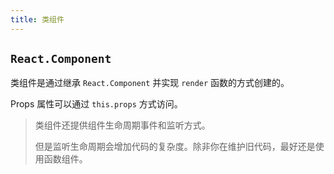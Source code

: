 ```yaml
---
title: 类组件
---
```



## `React.Component`

类组件是通过继承 `React.Component` 并实现 `render` 函数的方式创建的。

Props 属性可以通过 `this.props` 方式访问。

> 类组件还提供组件生命周期事件和监听方式。
>
> 但是监听生命周期会增加代码的复杂度。除非你在维护旧代码，最好还是使用函数组件。

<Example code={classComponent} />
